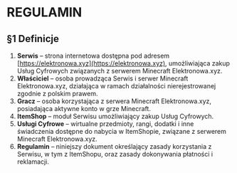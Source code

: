 # REGULAMIN

## §1 Definicje

1. **Serwis** – strona internetowa dostępna pod adresem [https://elektronowa.xyz](https://elektronowa.xyz), umożliwiająca zakup Usług Cyfrowych związanych z serwerem Minecraft Elektronowa.xyz.  
2. **Właściciel** – osoba prowadząca Serwis i serwer Minecraft Elektronowa.xyz, działająca w ramach działalności nierejestrowanej zgodnie z polskim prawem.  
3. **Gracz** – osoba korzystająca z serwera Minecraft Elektronowa.xyz, posiadająca aktywne konto w grze Minecraft.  
4. **ItemShop** – moduł Serwisu umożliwiający zakup Usług Cyfrowych.  
5. **Usługi Cyfrowe** – wirtualne przedmioty, rangi, dodatki i inne świadczenia dostępne do nabycia w ItemShopie, związane z serwerem Minecraft Elektronowa.xyz.  
6. **Regulamin** – niniejszy dokument określający zasady korzystania z Serwisu, w tym z ItemShopu, oraz zasady dokonywania płatności i reklamacji.